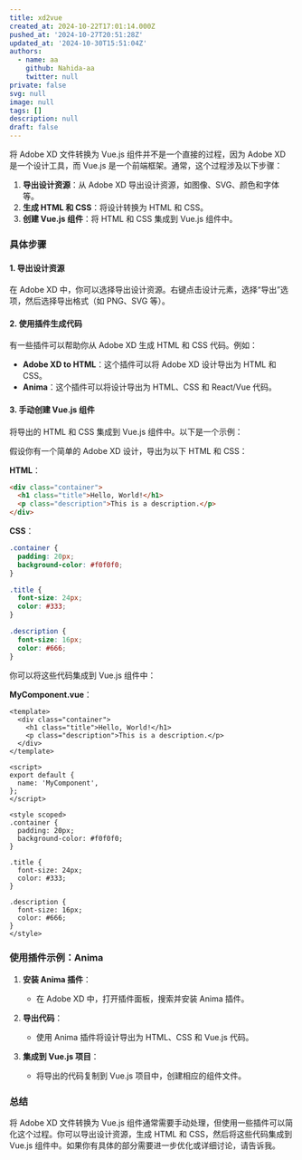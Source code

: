 ```yaml
---
title: xd2vue
created_at: 2024-10-22T17:01:14.000Z
pushed_at: '2024-10-27T20:51:28Z'
updated_at: '2024-10-30T15:51:04Z'
authors:
  - name: aa
    github: Nahida-aa
    twitter: null
private: false
svg: null
image: null
tags: []
description: null
draft: false
---
```

将 Adobe XD 文件转换为 Vue.js 组件并不是一个直接的过程，因为 Adobe XD 是一个设计工具，而 Vue.js 是一个前端框架。通常，这个过程涉及以下步骤：

1. **导出设计资源**：从 Adobe XD 导出设计资源，如图像、SVG、颜色和字体等。
2. **生成 HTML 和 CSS**：将设计转换为 HTML 和 CSS。
3. **创建 Vue.js 组件**：将 HTML 和 CSS 集成到 Vue.js 组件中。

### 具体步骤

#### 1. 导出设计资源

在 Adobe XD 中，你可以选择导出设计资源。右键点击设计元素，选择“导出”选项，然后选择导出格式（如 PNG、SVG 等）。

#### 2. 使用插件生成代码

有一些插件可以帮助你从 Adobe XD 生成 HTML 和 CSS 代码。例如：

- **Adobe XD to HTML**：这个插件可以将 Adobe XD 设计导出为 HTML 和 CSS。
- **Anima**：这个插件可以将设计导出为 HTML、CSS 和 React/Vue 代码。

#### 3. 手动创建 Vue.js 组件

将导出的 HTML 和 CSS 集成到 Vue.js 组件中。以下是一个示例：

假设你有一个简单的 Adobe XD 设计，导出为以下 HTML 和 CSS：

**HTML**：
```html
<div class="container">
  <h1 class="title">Hello, World!</h1>
  <p class="description">This is a description.</p>
</div>
```

**CSS**：
```css
.container {
  padding: 20px;
  background-color: #f0f0f0;
}

.title {
  font-size: 24px;
  color: #333;
}

.description {
  font-size: 16px;
  color: #666;
}
```

你可以将这些代码集成到 Vue.js 组件中：

**MyComponent.vue**：
```vue
<template>
  <div class="container">
    <h1 class="title">Hello, World!</h1>
    <p class="description">This is a description.</p>
  </div>
</template>

<script>
export default {
  name: 'MyComponent',
};
</script>

<style scoped>
.container {
  padding: 20px;
  background-color: #f0f0f0;
}

.title {
  font-size: 24px;
  color: #333;
}

.description {
  font-size: 16px;
  color: #666;
}
</style>
```

### 使用插件示例：Anima

1. **安装 Anima 插件**：
   - 在 Adobe XD 中，打开插件面板，搜索并安装 Anima 插件。

2. **导出代码**：
   - 使用 Anima 插件将设计导出为 HTML、CSS 和 Vue.js 代码。

3. **集成到 Vue.js 项目**：
   - 将导出的代码复制到 Vue.js 项目中，创建相应的组件文件。

### 总结

将 Adobe XD 文件转换为 Vue.js 组件通常需要手动处理，但使用一些插件可以简化这个过程。你可以导出设计资源，生成 HTML 和 CSS，然后将这些代码集成到 Vue.js 组件中。如果你有具体的部分需要进一步优化或详细讨论，请告诉我。

